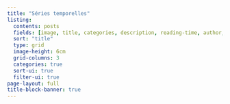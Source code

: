 ```yaml
---
title: "Séries temporelles"
listing:
  contents: posts
  fields: [image, title, categories, description, reading-time, author, date, file-modified]
  sort: "title"
  type: grid
  image-height: 6cm
  grid-columns: 3
  categories: true
  sort-ui: true
  filter-ui: true
page-layout: full
title-block-banner: true
---
```

